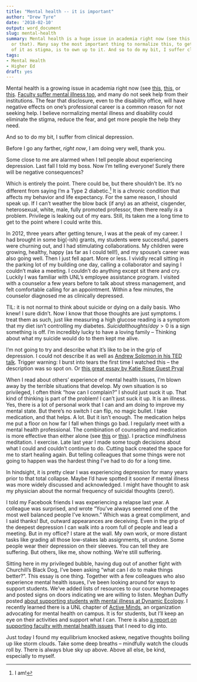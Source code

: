 ```yaml
---
title: "Mental health -- it is important"
author: "Drew Tyre"
date: '2018-02-10'
output: word_document
slug: mental-health
summary: Mental health is a huge issue in academia right now (see this, this, or this,
  or that). Many say the most important thing to normalize this, to get over thinking
  of it as stigma, is to own up to it. And so to do my bit, I suffer clinical depression.
tags:
- Mental Health
- Higher Ed
draft: yes
---
```


Mental health is a growing issue in academia right now (see 
[this](https://www.theatlantic.com/education/archive/2016/07/why-do-so-many-graduate-students-quit/490094/), 
[this](https://dynamicecology.wordpress.com/2016/07/13/life-as-an-anxious-scientist/), or 
[this](https://www.theguardian.com/society/2017/may/23/number-university-dropouts-due-to-mental-health-problems-trebles?CMP=Share_iOSApp_Other). 
[Faculty suffer mental illness too](https://www.insidehighered.com/news/2017/06/08/study-faculty-members-mental-health-issues-finds-mix-attitudes-disclosing-and), and many do not seek help from their institutions.
The fear that disclosure, even to the disability office, will have negative effects on one's professional career is a common reason for not seeking help.
I believe normalizing mental illness and disability could eliminate the stigma, reduce the fear, and get more people the help they need.

And so to do my bit, I suffer from clinical depression. 

Before I go any farther, *right now*, I am doing very well, thank you.

Some close to me are alarmed when I tell people about experiencing depression. 
Last fall I told my boss. 
Now I'm telling everyone! 
Surely there will be negative consequences?

Which is entirely the point. There could be, but there shouldn't be. It's no different from saying I'm a Type 2 diabetic.[^1] 
It is a chronic condition that affects my behavior and life expectancy. For the same reason, I should speak up. 
If I can't weather the blow back (if any) as an atheist, cisgender, heterosexual, white, male, fully promoted professor, then there really *is* a problem. Privilege is leaking out of my ears.
Still, its taken me a long time to get to the point where I could write this. 

[^1]: I am!

In 2012, three years after getting tenure, I was at the peak of my career. 
I had brought in some big(-ish) grants, my students were successful, papers were churning out, and I had stimulating collaborations. 
My children were growing, healthy, happy (as far as I could tell!), and my spouse's career was also going well. 
Then I just fell apart. More or less. 
I vividly recall sitting in the parking lot of my building one day, calling a collaborator and saying I couldn't make a meeting. 
I couldn't do anything except sit there and cry. 
Luckily I was familiar with UNL's employee assistance program. I visited with a counselor a few years before to talk about stress management, and felt comfortable calling for an appointment. 
Within a few minutes, the counselor diagnosed me as clinically depressed. 

TIL: it is not normal to think about suicide or dying on a daily basis. Who knew! I sure didn't. 
Now I know that those thoughts are just symptoms. 
I treat them as such, just like measuring a high glucose reading is a symptom that my diet isn't controlling my diabetes. 
$Suicidal thoughts / day > 0$ is a sign something is off.
I'm incredibly lucky to have a loving family --
Thinking about what my suicide would do to them kept me alive. 

I'm not going to try and describe what it's like to be in the grip of depression. 
I could not describe it as well as 
[Andrew Solomon in his TED talk](https://www.ted.com/talks/andrew_solomon_depression_the_secret_we_share?utm_campaign=tedspread--a&utm_medium=referral&utm_source=tedcomshare). 
Trigger warning: I burst into tears the first time I watched this -- the description was so spot on.
Or [this great essay by Katie Rose Guest Pryal](https://chroniclevitae.com/news/1203-working-when-your-brain-isn-t)

When I read about others' experience of mental health issues, I'm blown away by the terrible situations that develop. 
My own situation is so privileged, I often think "how can I complain?" 
I should just suck it up. 
That kind of thinking is part of the problem!
I can't just suck it up. It is an illness. 
Yes, there is a lot of personal work that I can and am doing to improve my mental state. 
But there's no switch I can flip, no magic bullet. 
I take medication, and that helps. A lot. But it isn't enough.
The medication helps me put a floor on how far I fall when things go bad. 
I regularly meet with a mental health professional. The combination of counseling and medication is more effective than either alone 
(see [this](https://well.blogs.nytimes.com/2015/01/08/to-treat-depression-drugs-or-therapy/) or
[this](https://news.vanderbilt.edu/2014/08/20/drugs-therapy-nonchronic-depression/)).
I practice mindfulness meditation. 
I exercise. 
Late last year I made some tough decisions about what I could and couldn't continue to do. 
Cutting back created the space for me to start healing again. 
But telling colleagues that some things were not going to happen was the hardest thing I've had to do for a long time. 

In hindsight, it is pretty clear I was experiencing depression for many years prior to that total collapse. 
Maybe I'd have spotted it sooner if mental illness was more widely discussed and acknowledged.
I might have thought to ask my physician about the normal frequency of suicidal thoughts (zero!). 

I told my Facebook friends I was experiencing a relapse last year. 
A colleague was surprised, and wrote "You've always seemed one of the most well balanced people I've known."
Which was a great compliment, and I said thanks! 
But, outward appearances are deceiving. 
Even in the grip of the deepest depression I can walk into a room full of people and lead a meeting. 
But in my office? 
I stare at the wall. 
My own work, or more distant tasks like grading all those low-stakes lab assignments, sit undone.
Some people wear their depression on their sleeves. 
You can tell they are suffering.
But others, like me, show nothing. We're still suffering.

Sitting here in my privileged bubble, having dug out of another fight with Churchill's Black Dog, I've been asking "what can I do to make things better?". 
This essay is one thing. 
Together with a few colleagues who also experience mental health issues, I've been looking around for ways to support students. We've added lists of resources to our course homepages and posted signs on doors indicating we are willing to listen.
Meghan Duffy posted [about supporting students with mental illness at Dynamic Ecology](https://dynamicecology.wordpress.com/2018/01/29/how-to-support-undergraduate-students-experiencing-mental-health-concerns/).
I recently learned there is a UNL chapter of [Active Minds](http://www.activeminds.org/), an organization advocating for mental health on campus. 
It is for students, but I'll keep an eye on their activities and support what I can.
There is also [a report on supporting faculty with mental health issues](http://tucollaborative.org/sdm_downloads/supportive-academic-environments-for-faculty-with-mental-illnesses/) that I need to dig into.

Just today I found my equilibrium knocked askew, negative thoughts boiling up like storm clouds. 
Take some deep breaths -- mindfully watch the clouds roll by. There is always blue sky up above. 
Above all else, be kind, especially to myself.


